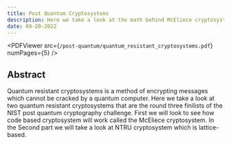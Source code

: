 ```yaml
---
title: Post Quantum Cryptosystems
description: Here we take a look at the math behind McEliece cryptosystem and some error-correcting code methods.
date: 09-20-2022
---
```


<PDFViewer src={`/post-quantum/quantum_resistant_cryptosystems.pdf`} numPages={5} />

## Abstract

Quantum resistant cryptosystems is a method of encrypting messages which cannot be
cracked by a quantum computer. Here we take a look at two quantum 
resistant cryptosystems that are the round three finilists of the NIST 
post quantum cryptography challenge. First we will look to see how 
code based cryptosystem will work called the McEliece cryptosystem. In the 
Second part we will take a look at NTRU cryptosystem which is lattice-based.
